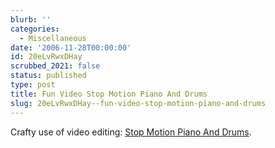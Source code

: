 ```yaml
---
blurb: ''
categories:
  - Miscellaneous
date: '2006-11-28T00:00:00'
id: 20eLvRwxDHay
scrubbed_2021: false
status: published
type: post
title: Fun Video Stop Motion Piano And Drums
slug: 20eLvRwxDHay--fun-video-stop-motion-piano-and-drums
---
```


Crafty use of video editing:
[Stop Motion Piano And Drums](http://www.break.com/index/stop_motion_piano_and_drums.html).
